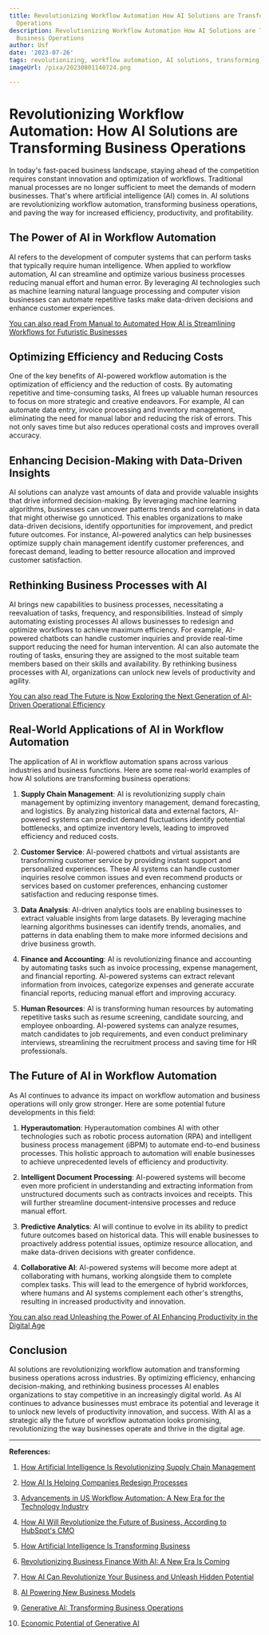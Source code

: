 ```yaml
---
title: Revolutionizing Workflow Automation How AI Solutions are Transforming Business
  Operations
description: Revolutionizing Workflow Automation How AI Solutions are Transforming
  Business Operations
author: Usf
date: '2023-07-26'
tags: revolutionizing, workflow automation, AI solutions, transforming, business operations
imageUrl: /pixa/20230801140724.png

---
```

# Revolutionizing Workflow Automation: How AI Solutions are Transforming Business Operations

In today's fast-paced business landscape, staying ahead of  the competition requires constant  innovation and optimization  of workflows. Traditional manual processes are no longer sufficient to  meet the demands  of modern businesses. That's where  artificial intelligence (AI)  comes in. AI solutions are revolutionizing workflow  automation, transforming business operations, and  paving the way for increased efficiency, productivity, and profitability.

## The Power of AI in Workflow  Automation

AI refers to the development of computer systems that can perform tasks that typically require human intelligence. When applied to workflow automation,  AI can streamline and  optimize various business  processes reducing  manual effort and human error. By leveraging AI technologies such as machine learning natural language processing and computer vision businesses can automate repetitive tasks make  data-driven decisions and enhance customer experiences.

[You can also read From Manual to Automated How AI is Streamlining Workflows for Futuristic Businesses](From%20Manual%20to%20Automated%20How%20AI%20is%20Streamlining%20Workflows%20for%20Futuristic%20Businesses)


## Optimizing Efficiency and Reducing  Costs

One of  the key benefits of  AI-powered workflow automation is the optimization of efficiency and the reduction of costs. By automating repetitive and time-consuming  tasks, AI frees up valuable human resources to focus on more strategic and creative endeavors. For example,  AI can automate  data entry, invoice processing  and inventory management, eliminating the need for  manual labor and reducing the risk of  errors. This not only saves time but also reduces  operational  costs and improves  overall  accuracy.

##  Enhancing  Decision-Making with Data-Driven Insights

AI solutions can analyze vast amounts of data and provide valuable insights that drive informed decision-making. By leveraging machine learning  algorithms, businesses can uncover patterns trends and correlations in data that might otherwise go unnoticed. This enables organizations to make data-driven decisions, identify opportunities  for improvement, and predict future outcomes. For instance,  AI-powered analytics  can help businesses optimize supply chain management identify customer preferences, and forecast demand,  leading to better resource allocation and improved customer satisfaction.

## Rethinking Business Processes with AI

AI brings new  capabilities to business processes,  necessitating a reevaluation of tasks, frequency, and responsibilities. Instead of simply automating  existing processes AI allows businesses to redesign and optimize workflows to achieve maximum efficiency. For example, AI-powered  chatbots can handle customer inquiries and provide real-time support reducing the need for  human intervention. AI can also automate the routing of tasks, ensuring they are assigned to the most suitable team members based on  their skills and availability. By rethinking business processes with AI, organizations can  unlock new levels  of productivity and agility.

[You can also read The Future  is Now Exploring the Next Generation of AI-Driven Operational Efficiency](The%20Future%20is%20Now%20Exploring%20the%20Next%20Generation%20of%20AI-Driven%20Operational%20Efficiency)


## Real-World Applications of AI in Workflow Automation

The application of AI  in workflow automation  spans across various industries and business functions. Here are some real-world examples of how AI solutions are transforming business operations:

1. **Supply Chain Management**: AI is  revolutionizing supply chain management by optimizing inventory management, demand forecasting, and logistics. By analyzing historical data and external factors, AI-powered systems can predict demand fluctuations identify potential bottlenecks, and optimize inventory levels, leading to  improved  efficiency and reduced costs.

2. **Customer Service**: AI-powered chatbots and virtual assistants  are transforming customer service by providing instant support and personalized experiences.  These AI systems can handle  customer inquiries resolve common  issues and even recommend products or services based on customer  preferences, enhancing customer satisfaction and reducing response times.

3. **Data Analysis**: AI-driven  analytics tools are enabling businesses to extract valuable insights from large  datasets. By leveraging machine  learning algorithms businesses can identify trends, anomalies, and patterns in data enabling them to make more informed decisions and drive business growth.

4. **Finance and Accounting**: AI is revolutionizing finance and accounting by automating tasks such as invoice  processing, expense management, and financial reporting. AI-powered  systems  can extract relevant information from invoices,  categorize  expenses and generate accurate financial reports, reducing manual effort and improving accuracy.

5. **Human Resources**:  AI is  transforming human  resources by automating  repetitive tasks such as resume screening, candidate sourcing, and  employee onboarding. AI-powered systems  can analyze resumes, match candidates to  job requirements, and even conduct preliminary interviews, streamlining the recruitment process and saving time for HR professionals.

## The Future of AI in Workflow Automation

As AI continues to advance its impact on workflow automation and business operations will only grow stronger. Here are some potential future developments in this field:

1. **Hyperautomation**: Hyperautomation combines AI with other technologies such as robotic process automation (RPA) and intelligent business process management (iBPM) to automate end-to-end business processes. This holistic approach to automation  will enable businesses to achieve unprecedented levels of efficiency and productivity.

2. **Intelligent Document Processing**: AI-powered systems will become even more proficient in understanding and extracting information from unstructured documents such  as contracts invoices and receipts. This will further streamline document-intensive processes and reduce manual effort.

3. **Predictive Analytics**:  AI  will continue to evolve in its ability to predict future outcomes based on historical data. This will enable businesses to proactively  address potential issues, optimize resource allocation, and make data-driven decisions  with greater confidence.

4. **Collaborative  AI**:  AI-powered systems will become more adept at collaborating with  humans, working alongside them to complete complex tasks. This will lead to  the emergence  of hybrid workforces, where humans and AI systems complement each other's strengths, resulting in increased  productivity and innovation.

[You can also read Unleashing the Power of  AI Enhancing Productivity in the Digital Age](Unleashing%20the%20Power%20of%20AI%20Enhancing%20Productivity%20in%20the%20Digital%20Age)


## Conclusion

AI solutions are revolutionizing workflow automation and transforming business  operations across industries. By optimizing efficiency, enhancing decision-making, and rethinking business processes AI enables organizations to  stay competitive in an increasingly digital world.  As AI  continues to advance businesses must embrace its potential and leverage it to unlock  new levels of productivity innovation, and success. With AI as a strategic ally the future of workflow automation looks promising, revolutionizing the way businesses operate and thrive in the digital  age.

---

**References:**

1.  [How Artificial Intelligence Is  Revolutionizing Supply Chain Management](https://www.computer.org/publications/tech-news/trends/ai-revolutionizing-supply-chain)

2. [How AI Is Helping Companies Redesign  Processes](https://hbr.org/2023/03/how-ai-is-helping-companies-redesign-processes)

3. [Advancements in US Workflow Automation: A New Era for  the  Technology  Industry](https://fagenwasanni.com/news/advancements-in-us-workflow-automation-a-new-era-for-the-technology-industry/48973/)

4. [How AI Will Revolutionize  the Future of Business, According  to HubSpot's  CMO](https://blog.hubspot.com/marketing/how-ai-will-change-businesses)

5. [How Artificial Intelligence Is Transforming Business](https://www.businessnewsdaily.com/9402-artificial-intelligence-business-trends.html)

6. [Revolutionizing  Business Finance With AI:  A New  Era Is Coming](https://www.forbes.com/sites/forbestechcouncil/2023/06/09/revolutionizing-business-finance-with-ai-a-new-era-is-coming/?sh=24abf0961281)

7. [How AI Can Revolutionize Your Business and Unleash Hidden Potential](https://www.sage.com/en-us/blog/how-ai-can-revolutionize-your-business-and-unleash-hidden-potential/)

8. [AI Powering New Business Models](https://intellectdata.com/ai-powering-new-business-models/)

9. [Generative AI: Transforming  Business  Operations](https://mediag.com/blog/harnessing-the-power-of-generative-ai-unlocking-the-potential-in-business-operations/)

10. [Economic Potential of Generative AI](https://www.mckinsey.com/capabilities/mckinsey-digital/our-insights/the-economic-potential-of-generative-ai-the-next-productivity-frontier)